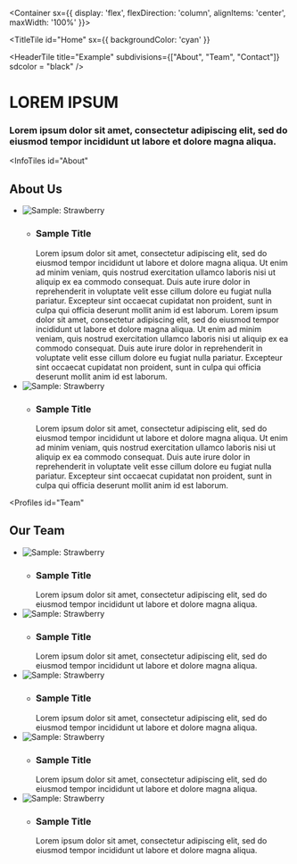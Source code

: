
<Container sx={{
    display: 'flex',
    flexDirection: 'column',
    alignItems: 'center',
    maxWidth: '100%'
}}>

<TitleTile 
  id="Home"
  sx={{
      backgroundColor: 'cyan'
  }}
>

<HeaderTile 
  title="Example" 
  subdivisions={["About", "Team", "Contact"]}
  sdcolor = "black"
/>

# LOREM IPSUM

### Lorem ipsum dolor sit amet, consectetur adipiscing elit, sed do eiusmod tempor incididunt ut labore et dolore magna aliqua.

</TitleTile>

<InfoTiles
  id="About"
>

## About Us

- ![Sample: Strawberry](/field.jpg)
  - ### Sample Title
    Lorem ipsum dolor sit amet, consectetur adipiscing elit, sed do eiusmod tempor incididunt ut labore et dolore magna aliqua. Ut enim ad minim veniam, quis nostrud exercitation ullamco laboris nisi ut aliquip ex ea commodo consequat. Duis aute irure dolor in reprehenderit in voluptate velit esse cillum dolore eu fugiat nulla pariatur. Excepteur sint occaecat cupidatat non proident, sunt in culpa qui officia deserunt mollit anim id est laborum. Lorem ipsum dolor sit amet, consectetur adipiscing elit, sed do eiusmod tempor incididunt ut labore et dolore magna aliqua. Ut enim ad minim veniam, quis nostrud exercitation ullamco laboris nisi ut aliquip ex ea commodo consequat. Duis aute irure dolor in reprehenderit in voluptate velit esse cillum dolore eu fugiat nulla pariatur. Excepteur sint occaecat cupidatat non proident, sunt in culpa qui officia deserunt mollit anim id est laborum.
- ![Sample: Strawberry](/field.jpg)
  - ### Sample Title
    Lorem ipsum dolor sit amet, consectetur adipiscing elit, sed do eiusmod tempor incididunt ut labore et dolore magna aliqua. Ut enim ad minim veniam, quis nostrud exercitation ullamco laboris nisi ut aliquip ex ea commodo consequat. Duis aute irure dolor in reprehenderit in voluptate velit esse cillum dolore eu fugiat nulla pariatur. Excepteur sint occaecat cupidatat non proident, sunt in culpa qui officia deserunt mollit anim id est laborum.

</InfoTiles>

<Profiles
  id="Team"
>

## Our Team

- ![Sample: Strawberry](/strawberry.png)
  - ### Sample Title
    Lorem ipsum dolor sit amet, consectetur adipiscing elit, sed do eiusmod tempor incididunt ut labore et dolore magna aliqua. 
- ![Sample: Strawberry](/strawberry.png)
  - ### Sample Title
    Lorem ipsum dolor sit amet, consectetur adipiscing elit, sed do eiusmod tempor incididunt ut labore et dolore magna aliqua. 
- ![Sample: Strawberry](/strawberry.png)
  - ### Sample Title
    Lorem ipsum dolor sit amet, consectetur adipiscing elit, sed do eiusmod tempor incididunt ut labore et dolore magna aliqua. 
- ![Sample: Strawberry](/strawberry.png)
  - ### Sample Title
    Lorem ipsum dolor sit amet, consectetur adipiscing elit, sed do eiusmod tempor incididunt ut labore et dolore magna aliqua. 
- ![Sample: Strawberry](/strawberry.png)
  - ### Sample Title
    Lorem ipsum dolor sit amet, consectetur adipiscing elit, sed do eiusmod tempor incididunt ut labore et dolore magna aliqua. 

</Profiles>

</Container>

